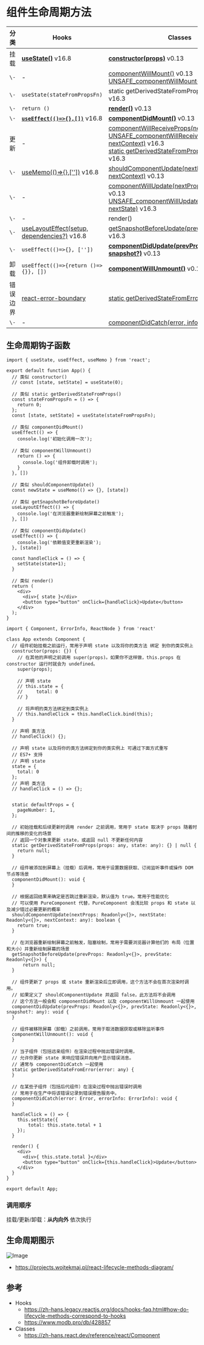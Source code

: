# 组件生命周期方法

分类 | Hooks | Classes
---|---|---
挂载 | [**useState()**](https://zh-hans.react.dev/reference/react/useState) v16.8 | [**constructor(props)**](https://zh-hans.react.dev/reference/react/Component#constructor) v0.13
`\-` | - | [componentWillMount()](https://zh-hans.react.dev/reference/react/Component#componentwillmount) v0.13 <br/> [UNSAFE_componentWillMount()](https://zh-hans.react.dev/reference/react/Component#unsafe_componentwillmount) v16.3
`\-` | `useState(stateFromPropsFn)` | static getDerivedStateFromProps(props, state) v16.3
`\-` | `return ()` | [**render()**](https://zh-hans.react.dev/reference/react/Component#render) v0.13
`\-` | [**`useEffect(()=>{},[])`**](https://zh-hans.react.dev/reference/react/useEffect) v16.8 | [**componentDidMount()**](https://zh-hans.react.dev/reference/react/Component#componentdidmount) v0.13
更新 | - | [componentWillReceiveProps(nextProps)](https://zh-hans.react.dev/reference/react/Component#componentwillreceiveprops) v0.13 <br/> [UNSAFE_componentWillReceiveProps(nextProps, nextContext)](https://zh-hans.react.dev/reference/react/Component#unsafe_componentwillreceiveprops) v16.3 <br/> [static getDerivedStateFromProps(props, state)](https://zh-hans.react.dev/reference/react/Component#static-getderivedstatefromprops) v16.3
`\-` | [useMemo(()=>{},[''])](https://zh-hans.react.dev/reference/react/useMemo) v16.8 | [shouldComponentUpdate(nextProps, nextState, nextContext)](https://zh-hans.react.dev/reference/react/Component#shouldcomponentupdate) v0.13
`\-` | - | [componentWillUpdate(nextProps, nextState)](https://zh-hans.react.dev/reference/react/Component#componentwillupdate) v0.13 <br/> [UNSAFE_componentWillUpdate(nextProps, nextState)](https://zh-hans.react.dev/reference/react/Component#unsafe_componentwillupdate) v16.3
`\-` | - | render()
`\-` | [useLayoutEffect(setup, dependencies?)](https://zh-hans.react.dev/reference/react/useLayoutEffect) v16.8 | [getSnapshotBeforeUpdate(prevProps, prevState)](https://zh-hans.react.dev/reference/react/Component#getsnapshotbeforeupdate) v16.3
`\-` | `useEffect(()=>{}, [''])` | [**componentDidUpdate(prevProps, prevState, snapshot?)**](https://zh-hans.react.dev/reference/react/Component#componentdidupdate) v0.13
卸载 | `useEffect(()=>{return ()=>{}}, [])` | [**componentWillUnmount()**](https://zh-hans.react.dev/reference/react/Component#componentwillunmount) v0.13
错误边界 | [react-error-boundary](https://github.com/bvaughn/react-error-boundary) | [static getDerivedStateFromError(error)](https://zh-hans.react.dev/reference/react/Component#static-getderivedstatefromerror) v16.6
`\-` | - | [componentDidCatch(error, info)](https://zh-hans.react.dev/reference/react/Component#componentdidcatch) v16.0

## 生命周期钩子函数


<Tabs>
<TabItem value="Hooks" label="Hooks" default>

```tsx
import { useState, useEffect, useMemo } from 'react';

export default function App() {
  // 类似 constructor()
  // const [state, setState] = useState(0);

  // 类似 static getDerivedStateFromProps()
  const stateFromPropsFn = () => {
    return 0;
  };
  const [state, setState] = useState(stateFromPropsFn);

  // 类似 componentDidMount()
  useEffect(() => {
    console.log('初始化调用一次');
 
  // 类似 componentWillUnmount()
    return () => {
      console.log('组件卸载时调用');
    }
  }, [])

  // 类似 shouldComponentUpdate()
  const newState = useMemo(() => {}, [state])

  // 类似 getSnapshotBeforeUpdate()
  useLayoutEffect(() => {
    console.log('在浏览器重新绘制屏幕之前触发');
  }, [])

  // 类似 componentDidUpdate()
  useEffect(() => {
    console.log('依赖值变更重新渲染');
  }, [state])

  const handleClick = () => {
    setState(state+1);
  }

  // 类似 render()
  return (
    <div>
      <div>{ state }</div>
      <button type="button" onClick={handleClick}>Update</button>
    </div>
  );
}
```

</TabItem>
<TabItem value="Classes" label="Classes">

```tsx
import { Component, ErrorInfo, ReactNode } from 'react'

class App extends Component {
  // 组件初始挂载之前运行，常用于声明 state 以及将你的类方法 绑定 到你的类实例上
  constructor(props: {}) {
    // 在其他的声明之前调用 super(props)。如果你不这样做，this.props 在 constructor 运行时就会为 undefined。
    super(props);

    // 声明 state
    // this.state = {
    //     total: 0
    // }
    
    // 将声明的类方法绑定到类实例上
    // this.handleClick = this.handleClick.bind(this);
  }

  // 声明 类方法
  // handleClick() {};

  // 声明 state 以及将你的类方法绑定到你的类实例上 可通过下面方式重写
  // ES7+ 支持
  // 声明 state
  state = {
    total: 0
  };
  // 声明 类方法
  // handleClick = () => {};


  static defaultProps = {
    pageNumber: 1,
  };

  // 初始挂载和后续更新时调用 render 之前调用，常用于 state 取决于 props 随着时间的推移的变化的场景
  // 返回一个对象来更新 state，或返回 null 不更新任何内容
  static getDerivedStateFromProps(props: any, state: any): {} | null {
    return null;
  }

  // 组件被添加到屏幕上（挂载）后调用，常用于设置数据获取、订阅监听事件或操作 DOM 节点等场景
  componentDidMount(): void {
  }

  // 根据返回结果来确定是否跳过重新渲染，默认值为 true。常用于性能优化
  // 可以使用 PureComponent 代替，PureComponent 会浅比较 props 和 state 以及减少错过必要更新的概率
  shouldComponentUpdate(nextProps: Readonly<{}>, nextState: Readonly<{}>, nextContext: any): boolean {
    return true;
  }

  // 在浏览器重新绘制屏幕之前触发，阻塞绘制，常用于需要浏览器计算他们的 布局（位置和大小）并重新绘制屏幕的场景
  getSnapshotBeforeUpdate(prevProps: Readonly<{}>, prevState: Readonly<{}>) {
      return null;
  }

  // 组件更新了 props 或 state 重新渲染后立即调用，这个方法不会在首次渲染时调用。
  // 如果定义了 shouldComponentUpdate 并返回 false，此方法将不会调用
  // 这个方法一般会和 componentDidMount 以及 componentWillUnmount 一起使用
  componentDidUpdate(prevProps: Readonly<{}>, prevState: Readonly<{}>, snapshot?: any): void {
  }

  // 组件被移除屏幕（卸载）之前调用，常用于取消数据获取或移除监听事件 
  componentWillUnmount(): void {
  }

  // 当子组件（包括远亲组件）在渲染过程中抛出错误时调用，
  // 允许你更新 state 来响应错误并向用户显示错误消息。
  // 通常与 componentDidCatch 一起使用
  static getDerivedStateFromError(error: any) {
  }

  // 在某些子组件（包括后代组件）在渲染过程中抛出错误时调用
  // 常用于在生产中将该错误记录到错误报告服务中。
  componentDidCatch(error: Error, errorInfo: ErrorInfo): void {
  }

  handleClick = () => {
    this.setState({
        total: this.state.total + 1
    });
  }

  render() {
    <div>
      <div>{ this.state.total }</div>
      <button type="button" onClick={this.handleClick}>Update</button>
    </div>
  }
}

export default App;
```

</TabItem>
</Tabs>

### 调用顺序

挂载/更新/卸载：**从内向外** 依次执行

## 生命周期图示

![Image](/lifecycle.png)

- https://projects.wojtekmaj.pl/react-lifecycle-methods-diagram/

## 参考

- Hooks
  - https://zh-hans.legacy.reactjs.org/docs/hooks-faq.html#how-do-lifecycle-methods-correspond-to-hooks
  - https://www.modb.pro/db/428857
- Classes
  - https://zh-hans.react.dev/reference/react/Component